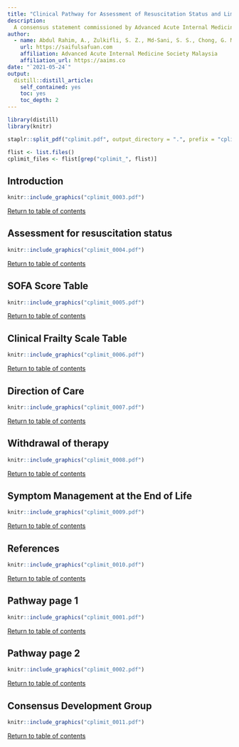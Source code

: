 ```yaml
---
title: "Clinical Pathway for Assessment of Resuscitation Status and Limitation of Therapy for Hospitalised Medical Patients"
description: 
  A consensus statement commissioned by Advanced Acute Internal Medicine Society Malaysia.
author:
  - name: Abdul Rahim, A., Zulkifli, S. Z., Md-Sani, S. S., Chong, G. M. E., Khalid, K. E., & Hiew, W. H. A. 
    url: https://saifulsafuan.com
    affiliation: Advanced Acute Internal Medicine Society Malaysia 
    affiliation_url: https://aaims.co
date: "`2021-05-24`"
output: 
  distill::distill_article:
    self_contained: yes
    toc: yes
    toc_depth: 2
---
```



```r
library(distill)
library(knitr)
```
```r
staplr::split_pdf("cplimit.pdf", output_directory = ".", prefix = "cplimit_")
```
```r
flist <- list.files()
cplimit_files <- flist[grep("cplimit_", flist)]

```
## Introduction
```r
knitr::include_graphics("cplimit_0003.pdf")
```
<a href="#top">Return to table of contents</a>

## Assessment for resuscitation status
```r
knitr::include_graphics("cplimit_0004.pdf")
```
<a href="#top">Return to table of contents</a>

## SOFA Score Table
```r
knitr::include_graphics("cplimit_0005.pdf")
```
<a href="#top">Return to table of contents</a>

## Clinical Frailty Scale Table
```r
knitr::include_graphics("cplimit_0006.pdf")
```
<a href="#top">Return to table of contents</a>

## Direction of Care
```r
knitr::include_graphics("cplimit_0007.pdf")
```
<a href="#top">Return to table of contents</a>

## Withdrawal of therapy
```r
knitr::include_graphics("cplimit_0008.pdf")
```
<a href="#top">Return to table of contents</a>

## Symptom Management at the End of Life
```r
knitr::include_graphics("cplimit_0009.pdf")
```
<a href="#top">Return to table of contents</a>

## References
```r
knitr::include_graphics("cplimit_0010.pdf")
```
<a href="#top">Return to table of contents</a>

## Pathway page 1
```r
knitr::include_graphics("cplimit_0001.pdf")
```
<a href="#top">Return to table of contents</a>

## Pathway page 2
```r
knitr::include_graphics("cplimit_0002.pdf")
```
<a href="#top">Return to table of contents</a>

## Consensus Development Group
```r
knitr::include_graphics("cplimit_0011.pdf")
```
<a href="#top">Return to table of contents</a>